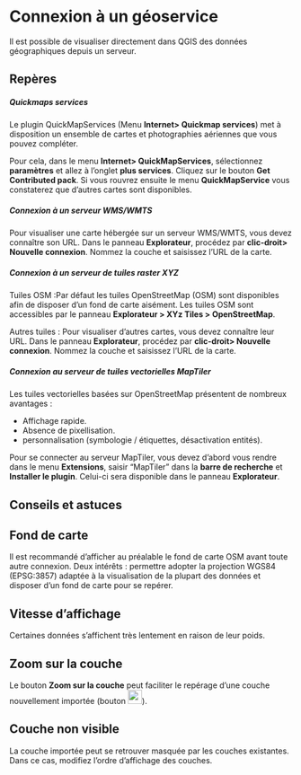 # Connexion à un géoservice

```{=html}
<script src="https://code.iconify.design/iconify-icon/1.0.7/iconify-icon.min.js"></script>
```



Il est possible de visualiser directement dans QGIS des données géographiques depuis un serveur.



## <iconify-icon icon="ph:seal-question" style="font-size: 25px;"></iconify-icon> Repères


::: {.partie .callout-note collapse="true" appearance="minimal"}
##### Quickmaps services 

Le plugin QuickMapServices (Menu **Internet\> Quickmap services**) met à disposition un ensemble de cartes et photographies aériennes que vous pouvez compléter.

Pour cela, dans le menu **Internet\> QuickMapServices**, sélectionnez **paramètres** et allez à l'onglet **plus services**. Cliquez sur le bouton **Get Contributed pack**. Si vous rouvrez ensuite le menu **QuickMapService** vous constaterez que d'autres cartes sont disponibles.
:::

::: {.partie .callout-note collapse="true" appearance="minimal"}
#####  Connexion à un serveur WMS/WMTS

Pour visualiser une carte hébergée sur un serveur WMS/WMTS, vous devez connaître son URL. Dans le panneau **Explorateur**, procédez par **clic-droit\> Nouvelle connexion**. Nommez la couche et saisissez l'URL de la carte.
:::

::: {.partie .callout-note collapse="true" appearance="minimal"}
#####  Connexion à un serveur de tuiles raster XYZ

Tuiles OSM :Par défaut les tuiles OpenStreetMap (OSM) sont disponibles afin de disposer d'un fond de carte aisément. Les tuiles OSM sont accessibles par le panneau **Explorateur \> XYz Tiles \> OpenStreetMap**.

Autres tuiles : Pour visualiser d'autres cartes, vous devez connaître leur URL. Dans le panneau **Explorateur**, procédez par **clic-droit\> Nouvelle connexion**. Nommez la couche et saisissez l'URL de la carte.
:::

::: {.partie .callout-note collapse="true" appearance="minimal"}
#####  Connexion au serveur de tuiles vectorielles MapTiler

Les tuiles vectorielles basées sur OpenStreetMap présentent de nombreux avantages :

-   Affichage rapide.\
-   Absence de pixellisation.\
-   personnalisation (symbologie / étiquettes, désactivation entités).

Pour se connecter au serveur MapTiler, vous devez d'abord vous rendre dans le menu **Extensions**, saisir "MapTiler" dans la **barre de recherche** et **Installer le plugin**. Celui-ci sera disponible dans le panneau **Explorateur**.
:::




<!-- CONSEILS -->
<!-- et -->
<!-- ASTUCES  -->



## <iconify-icon icon="streamline:interface-lighting-light-bulb-on-lighting-light-shine-incandescent-bulb-lights" style="font-size: 25px;"></iconify-icon> Conseils et astuces

::: {.partie .callout-note collapse="true" appearance="minimal"}
## Fond de carte
Il est recommandé d'afficher au préalable le fond de carte OSM avant toute autre connexion. Deux intérêts : permettre adopter la projection WGS84 (EPSG:3857) adaptée à la visualisation de la plupart des données et disposer d'un fond de carte pour se repérer.
:::


::: {.partie .callout-note collapse="true" appearance="minimal"}
## Vitesse d'affichage 
Certaines données s'affichent très lentement en raison de leur poids.
:::







::: {.partie .callout-note collapse="true" appearance="minimal"}
## Zoom sur la couche
Le bouton **Zoom sur la couche** peut faciliter le repérage d'une couche nouvellement importée (bouton ![](images/icones/qgis%20QGIS%20master%20images-themes_default/ico-utiles/mActionZoomToLayer.png){width="25px"}).
:::

::: {.partie .callout-note collapse="true" appearance="minimal"}
## Couche non visible
La couche importée peut se retrouver masquée par les couches existantes. Dans ce cas, modifiez l'ordre d'affichage des couches.
:::





